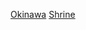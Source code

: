 {{日本行政區劃分類導航|神社}}
{{Commonscat|Shrines in Okinawa prefecture}}
[[Category:日本各都道府縣神社|Okinawa]]
[[Category:沖繩縣宗教場所|Shrine]]